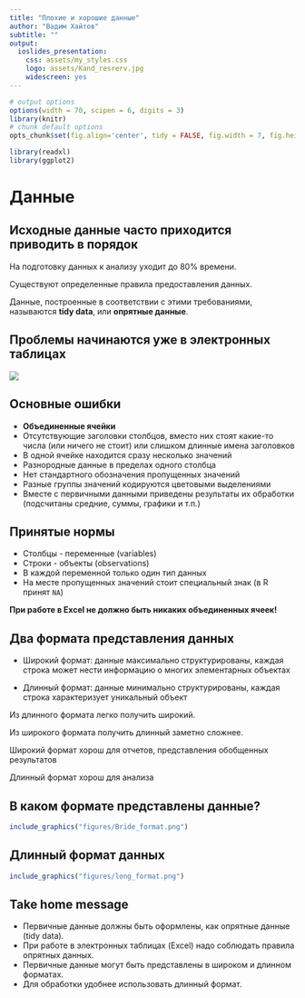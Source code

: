 ```yaml
---
title: "Плохие и хорошие данные"
author: "Вадим Хайтов"
subtitle: ""
output:
  ioslides_presentation:
    css: assets/my_styles.css
    logo: assets/Kand_resrerv.jpg   
    widescreen: yes
---
```


```r
# output options
options(width = 70, scipen = 6, digits = 3)
library(knitr)
# chunk default options
opts_chunk$set(fig.align='center', tidy = FALSE, fig.width = 7, fig.height = 3, warning = FALSE)
```

```r
library(readxl)
library(ggplot2)
```

# Данные 

## Исходные данные часто приходится приводить в порядок

На подготовку данных к анализу уходит до 80% времени.

Существуют определенные правила предоставления данных.

Данные, построенные в соответствии с этими требованиями, называются **tidy data**, или\ **опрятные данные**.

## Проблемы начинаются уже в электронных таблицах
![](Figures/Excel_sheet.jpg)

## Основные ошибки

- **Объединенные ячейки**
- Отсутствующие заголовки столбцов, вместо них стоят какие-то числа (или ничего не стоит) или слишком длинные имена заголовков
- В одной ячейке находится сразу несколько значений
- Разнородные данные в пределах одного столбца
- Нет стандартного обозначения пропущенных значений
- Разные группы значений кодируются цветовыми выделениями
- Вместе с первичными данными приведены результаты их обработки (подсчитаны средние, суммы, графики и т.п.)

## Принятые нормы

- Столбцы - переменные (variables)
- Строки - объекты (observations)
- В каждой переменной только один тип данных 
- На месте пропущенных значений стоит специальный знак (в R принят `NA`)

**При работе в Excel не должно быть никаких объединенных ячеек!** 


## Два формата представления данных 

- Широкий формат: данные максимально структурированы, каждая строка может нести информацию о многих элементарных объектах

- Длинный формат: данные минимально структурированы, каждая строка характеризует уникальный объект


Из длинного формата легко получить широкий. 

Из широкого формата получить длинный заметно сложнее.

Широкий формат хорош для отчетов, представления обобщенных результатов

Длинный формат хорош для анализа


## В каком формате представлены данные?


```r
include_graphics("figures/Bride_format.png")
```





## Длинный формат данных

```r
include_graphics("figures/long_format.png")
```




## Take home message

- Первичные данные должны быть оформлены, как опрятные данные (tidy data).
- При работе в электронных таблицах (Excel) надо соблюдать правила опрятных данных.
- Первичные данные могут быть представлены в широком и длинном форматах. 
- Для обработки удобнее использовать длинный формат.



